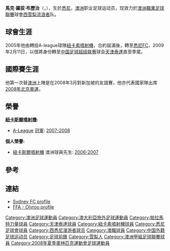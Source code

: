 {{noteta
|G1=Aleague
|T=zh-hans:马克·布里奇;zh-hk:馬克·布歷治;zh-tw:馬克·布里奇;
|1=zh-hans:布里奇;zh-hk:布歷治;zh-tw:布里奇;
|2=zh-hans:罗伯特;zh-hk:羅拔;zh-tw:羅伯特;
}}
{{Football player infobox
|          playername = 馬克·布歷治<br>''Mark Bridge''
|               image = MarkBridgesydney.jpg
|          image_size = 300px
|            fullname = Mark Robert Bridge
|         dateofbirth = {{birth date and age|df=yes|1985|11|7}}
|         cityofbirth = [[悉尼|悉尼]]
|      countryofbirth = [[澳洲|澳洲]]
|              height = {{height|m=1.80}}
|         currentclub = [[西雪梨流浪者足球俱樂部|西雪梨流浪者]]
|          clubnumber = 19
|            position = [[前鋒_(足球)|前鋒]]
|          youthyears = 
|          youthclubs = 固蘭湖<br>尼平<br>{{tsl|en|Parramatta Eagles||巴拉瑪打}}<br>聖克利聯
|               years = 2003–04<br>2005-08<br>2008–2012<br />2009<br />2012–
|               clubs = {{tsl|en|Parramatta Power||帕拉馬特力量}}<br>[[紐卡斯爾聯噴氣機足球俱樂部|紐卡素噴射機]]<br>[[悉尼FC|悉尼FC]]<br />→ [[天津泰達|天津泰達]] <br />[[西雪梨流浪者足球俱樂部|西雪梨流浪者]]
|         caps(goals) = {{0}}5 {{0}}(0)<br>50 (13)<br>21 {{0}}(4)<br />{{0}}2 {{0}}(0)<br />66 (18)
|       nationalyears = 2004–05<br>2006–08<br>2008–
|        nationalteam = {{tsl|en|Australia national under-20 football team||澳洲U-20}}<br>{{tsl|en|Australia national under-23 football team||澳洲U-23}}<br>[[澳洲國家足球隊|澳洲]]
| nationalcaps(goals) = {{0}}9 {{0}}(9)<br>15 {{0}}(3)<br>{{0}}2 {{0}}(0)
|            pcupdate = 2015年2月11日
|            ntupdate = 23 June 2008
}}
'''馬克·羅拔·布歷治'''（{{lang-en|Mark Robert Bridge}}，{{bd|1985年|11月7日|||Bridge}}），生於[[悉尼|悉尼]]，[[澳洲|澳洲]]职业足球运动员，现效力於[[澳洲職業足球聯賽|澳洲職業足球聯賽]]球會[[西雪梨流浪者足球俱樂部|西雪梨流浪者]]队。

==球會生涯==

2005年他由{{tsl|en|Parramatta Power||帕拉馬特力量}}轉投A-league球隊[[紐卡斯爾聯噴氣機足球俱樂部|紐卡素噴射機]]，合約屆滿後，轉至[[悉尼FC|悉尼FC]]，2009年2月11日，以借將身份轉至[[中国足球超级联赛|中国足球超级联赛]]球会[[天津泰達|天津泰達]]直至季尾。

==國際賽生涯==

他第一次替[[澳洲國家足球隊|澳洲]]上陣是在2008年3月對新加坡的友誼賽，他亦代表國家隊出席[[2008年北京奧運|2008年北京奧運]]。

== 榮譽 ==
'''[[紐卡斯爾聯噴氣機足球俱樂部|紐卡斯爾噴射機]]:'''
* [[A-League|A-League]] [[冠軍|冠軍]]: [[A-League|2007-2008]]
'''個人榮譽:'''
* [[紐卡斯爾聯噴氣機足球俱樂部|紐卡斯爾噴射機]] 澳洲球員先生: [[2006-2007|2006-2007]]

== 參考 ==
{{reflist}}

==連結==
* [https://web.archive.org/web/20110928130948/http://www.sydneyfc.com/default.aspx?s=sydfc_playerprofile_item&pid=487 Sydney FC profile]
* [https://web.archive.org/web/20110527200152/http://www.footballaustralia.com.au/MensU23/default.aspx?s=aus_u23men_player_profile&pid=487&tid=112 FFA - Olyroo profile]

{{2009年中超分类名单天津}}
{{2008年奥运会男子足球澳大利亚参赛名单}}

{{DEFAULTSORT:Bridge, Mark}}
[[Category:澳洲足球運動員|Category:澳洲足球運動員]]
[[Category:澳大利亞旅外足球運動員|Category:澳大利亞旅外足球運動員]]
[[Category:帕拉馬特力量球員|Category:帕拉馬特力量球員]]
[[Category:天津泰達球員|Category:天津泰達球員]]
[[Category:紐卡素噴射機球員|Category:紐卡素噴射機球員]]
[[Category:悉尼足球會球員|Category:悉尼足球會球員]]
[[Category:西悉尼漫游者球员|Category:西悉尼漫游者球员]]
[[Category:澳職球員|Category:澳職球員]]
[[Category:中国外籍足球运动员|Category:中国外籍足球运动员]]
[[Category:足球前鋒|Category:足球前鋒]]
[[Category:雪梨人|Category:雪梨人]]
[[Category:澳洲甲組足球聯賽球員|Category:澳洲甲組足球聯賽球員]]
[[Category:2008年夏季奧林匹克運動會足球運動員|Category:2008年夏季奧林匹克運動會足球運動員]]